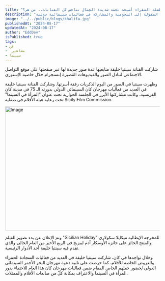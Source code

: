 ```yaml
---
title: "هذه الطفلة الشقراء أصبحت نجمة شديدة الجمال تنافس كل الفنانات.. من هي؟"
description: "تتناول هذه المقالة مسيرة الفنانة سينتيا خليفة، من ذكريات الطفولة إلى النجومية والمشاركة في فعاليات سينمائية دولية."
image: "../../public/blogs/khalifa.jpg"
publishedAt: "2024-08-17"
updatedAt: "2024-08-17"
author: "EddDev"
isPublished: true
tags:
- فن
-  مشاهير
- سينما
---
```




شاركت الفنانة سينتيا خليفة متابعيها عدة صور جديدة لها عبر صفحتها على موقع التواصل الاجتماعي لتبادل الصور والفيديوهات القصيرة إنستجرام خلال خاصية الإستوري.

وظهرت سينتيا في الصور من البوم الذكريات رفقة أسرتها. وشاركت الفنانة سينتيا خليفة في العديد من فعاليات مهرجان كان السينمائي الدولي بدورته الـ 75 في مدينة كان الفرنسية، وكانت مشاركتها الأبرز في الجلسة الحوارية تحت عنوان "المرأة في السينما" تحت رعاية هيئة الأفلام في صقلية Sicily Film Commission.

[<Image
  src="/blogs/khalifa-1.jpg"
  width="718"
  height="404"
  alt="Image"
  sizes="100vw"
/>](https://affordspoonsgray.com/j75ssn35?key=55f12044e7cbff305d4db14598c53a3a)


وتم الإعلان عن بدء تصوير الفيلم "Sicilian Holiday" للمخرجة الإيطالية ميكايلا سكولاري والمنتج الحائز على جائزة الأوسكار آدم ليبزيج في الربع الأخير من العام الحالي والذي تقدم فيه سينتيا خليفة أحد الأدوار الرئيسية.

وخلال تواجدها في كان، شاركت سينتيا خليفة في العديد من فعاليات السجادة الحمراء والعروض الخاصة للأفلام، كما حرصت على تلبية دعوة مهرجان البحر الأحمر السينمائي الدولي لحضور حفلهم الخاص المقام ضمن فعاليات مهرجان كان هذا العام للاحتفاء بدور المرأة في السينما والاعتراف بمكانة كلّ من صانعات الأفلام والممثلات.
